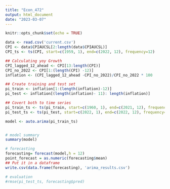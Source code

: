 ```yaml
---
title: "Econ_472"
output: html_document
date: "2023-03-07"
---
```


```r
knitr::opts_chunk$set(echo = TRUE)
```

```r
data <- read.csv('current.csv')
CPI <- data$CPIAUCSL[2:length(data$CPIAUCSL)]
CPI_ts <- ts(CPI, start=c(1959, 1), end=c(2022, 12), frequency=12)

## Calculating yoy Growth
CPI_lagged_12_ahead <- CPI[13:length(CPI)]
CPI_no_2022 <- CPI[1:(length(CPI) -12)]
inflation <- (CPI_lagged_12_ahead -CPI_no_2022)/CPI_no_2022 * 100

## Create training and test set
pi_train <- inflation[1:(length(inflation)-12)]
pi_test <- inflation[(length(inflation)- 11): length(inflation)]

## Covert both to time series
pi_train_ts <- ts(pi_train, start=c(1960, 1), end=c(2021, 12), frequency=12)
pi_test_ts <- ts(pi_test, start=c(2022, 1), end=c(2022, 12), frequency=12)

model <- auto.arima(pi_train_ts)


# model summary
summary(model)

# forecasting
forecasting= forecast(model,h = 12)
point_forecast = as.numeric(forecasting$mean)
## Put it in a dataframe
write.csv(data.frame(forecasting), 'arima_results.csv')

# evaluation
#rmse(pi_test_ts, forecasting$pred)
```
